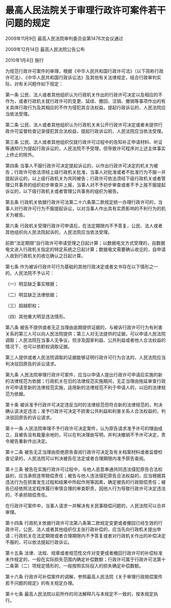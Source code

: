 # 最高人民法院关于审理行政许可案件若干问题的规定

2009年11月9日 最高人民法院审判委员会第1476次会议通过

2009年12月14日 最高人民法院公告公布

2010年1月4日 施行

  

为规范行政许可案件的审理，根据《中华人民共和国行政许可法》（以下简称行政许可法）、《中华人民共和国行政诉讼法》及其他有关法律规定，结合行政审判实际，对有关问题作如下规定：

第一条 公民、法人或者其他组织认为行政机关作出的行政许可决定以及相应的不作为，或者行政机关就行政许可的变更、延续、撤回、注销、撤销等事项作出的有关具体行政行为及其相应的不作为侵犯其合法权益，提起行政诉讼的，人民法院应当依法受理。

第二条 公民、法人或者其他组织认为行政机关未公开行政许可决定或者未提供行政许可监督检查记录侵犯其合法权益，提起行政诉讼的，人民法院应当依法受理。

第三条 公民、法人或者其他组织仅就行政许可过程中的告知补正申请材料、听证等通知行为提起行政诉讼的，人民法院不予受理，但导致许可程序对上述主体事实上终止的除外。

第四条 当事人不服行政许可决定提起诉讼的，以作出行政许可决定的机关为被告；行政许可依法须经上级行政机关批准，当事人对批准或者不批准行为不服一并提起诉讼的，以上级行政机关为共同被告；行政许可依法须经下级行政机关或者管理公共事务的组织初步审查并上报，当事人对不予初步审查或者不予上报不服提起诉讼的，以下级行政机关或者管理公共事务的组织为被告。

第五条 行政机关依据行政许可法第二十六条第二款规定统一办理行政许可的，当事人对行政许可行为不服提起诉讼，以对当事人作出具有实质影响的不利行为的机关为被告。

第六条 行政机关受理行政许可申请后，在法定期限内不予答复，公民、法人或者其他组织向人民法院起诉的，人民法院应当依法受理。

前款“法定期限”自行政许可申请受理之日起计算；以数据电文方式受理的，自数据电文进入行政机关指定的特定系统之日起计算；数据电文需要确认收讫的，自申请人收到行政机关的收讫确认之日起计算。

第七条 作为被诉行政许可行为基础的其他行政决定或者文书存在以下情形之一的，人民法院不予认可：

（一）明显缺乏事实根据；

（二）明显缺乏法律依据；

（三）超越职权；

（四）其他重大明显违法情形。

第八条 被告不提供或者无正当理由逾期提供证据的，与被诉行政许可行为有利害关系的第三人可以向人民法院提供；第三人对无法提供的证据，可以申请人民法院调取；人民法院在当事人无争议，但涉及国家利益、公共利益或者他人合法权益的情况下，也可以依职权调取证据。

第三人提供或者人民法院调取的证据能够证明行政许可行为合法的，人民法院应当判决驳回原告的诉讼请求。

第九条 人民法院审理行政许可案件，应当以申请人提出行政许可申请后实施的新的法律规范为依据；行政机关在旧的法律规范实施期间，无正当理由拖延审查行政许可申请至新的法律规范实施，适用新的法律规范不利于申请人的，以旧的法律规范为依据。

第十条 被诉准予行政许可决定违反当时的法律规范但符合新的法律规范的，判决确认该决定违法；准予行政许可决定不损害公共利益和利害关系人合法权益的，判决驳回原告的诉讼请求。

第十一条 人民法院审理不予行政许可决定案件，认为原告请求准予许可的理由成立，且被告没有裁量余地的，可以在判决理由写明，并判决撤销不予许可决定，责令被告重新作出决定。

第十二条 被告无正当理由拒绝原告查阅行政许可决定及有关档案材料或者监督检查记录的，人民法院可以判决被告在法定或者合理期限内准予原告查阅。

第十三条 被告在实施行政许可过程中，与他人恶意串通共同违法侵犯原告合法权益的，应当承担连带赔偿责任；被告与他人违法侵犯原告合法权益的，应当根据其违法行为在损害发生过程和结果中所起作用等因素，确定被告的行政赔偿责任；被告已经依照法定程序履行审慎合理的审查职责，因他人行为导致行政许可决定违法的，不承担赔偿责任。

在行政许可案件中，当事人请求一并解决有关民事赔偿问题的，人民法院可以合并审理。

第十四条 行政机关依据行政许可法第八条第二款规定变更或者撤回已经生效的行政许可，公民、法人或者其他组织仅主张行政补偿的，应当先向行政机关提出申请；行政机关在法定期限或者合理期限内不予答复或者对行政机关作出的补偿决定不服的，可以依法提起行政诉讼。

第十五条 法律、法规、规章或者规范性文件对变更或者撤回行政许可的补偿标准未作规定的，一般在实际损失范围内确定补偿数额；行政许可属于行政许可法第十二条第（二）项规定情形的，一般按照实际投入的损失确定补偿数额。

第十六条 行政许可补偿案件的调解，参照最高人民法院《关于审理行政赔偿案件若干问题的规定》的有关规定办理。

第十七条 最高人民法院以前所作的司法解释凡与本规定不一致的，按本规定执行。